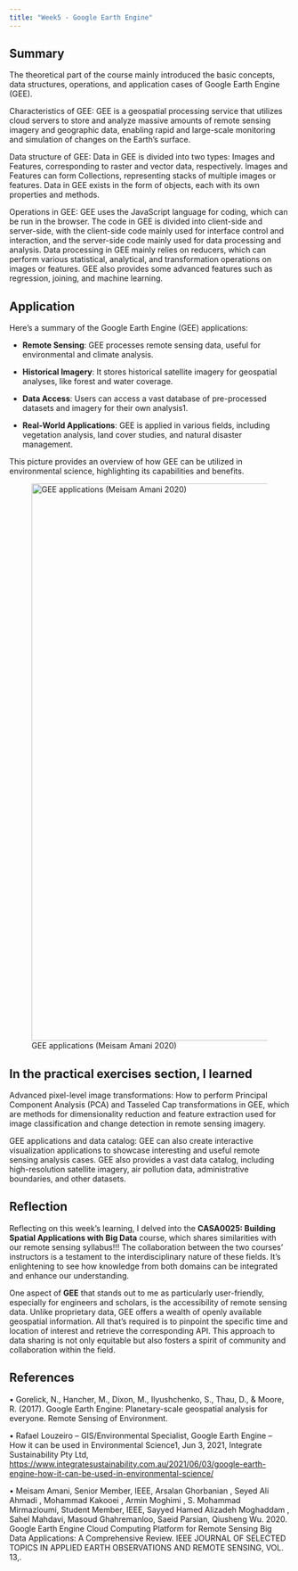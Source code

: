 ```yaml
---
title: "Week5 - Google Earth Engine"
---
```


## **Summary**

The theoretical part of the course mainly introduced the basic concepts, data structures, operations, and application cases of Google Earth Engine (GEE).

::: callout-tip

Characteristics of GEE: GEE is a geospatial processing service that utilizes cloud servers to store and analyze massive amounts of remote sensing imagery and geographic data, enabling rapid and large-scale monitoring and simulation of changes on the Earth's surface.

Data structure of GEE: Data in GEE is divided into two types: Images and Features, corresponding to raster and vector data, respectively. Images and Features can form Collections, representing stacks of multiple images or features. Data in GEE exists in the form of objects, each with its own properties and methods.

Operations in GEE: GEE uses the JavaScript language for coding, which can be run in the browser. The code in GEE is divided into client-side and server-side, with the client-side code mainly used for interface control and interaction, and the server-side code mainly used for data processing and analysis. Data processing in GEE mainly relies on reducers, which can perform various statistical, analytical, and transformation operations on images or features. GEE also provides some advanced features such as regression, joining, and machine learning.

:::

## Application

Here’s a summary of the Google Earth Engine (GEE) applications:

-   **Remote Sensing**: GEE processes remote sensing data, useful for environmental and climate analysis.

-   **Historical Imagery**: It stores historical satellite imagery for geospatial analyses, like forest and water coverage.

-   **Data Access**: Users can access a vast database of pre-processed datasets and imagery for their own analysis1.

-   **Real-World Applications**: GEE is applied in various fields, including vegetation analysis, land cover studies, and natural disaster management.

This picture provides an overview of how GEE can be utilized in environmental science, highlighting its capabilities and benefits.

![GEE applications (Meisam Amani 2020)](images/clipboard-2121080514.png){fig-align="center" width="1000"}

## In the practical exercises section, I learned

Advanced pixel-level image transformations: How to perform Principal Component Analysis (PCA) and Tasseled Cap transformations in GEE, which are methods for dimensionality reduction and feature extraction used for image classification and change detection in remote sensing imagery.

GEE applications and data catalog: GEE can also create interactive visualization applications to showcase interesting and useful remote sensing analysis cases. GEE also provides a vast data catalog, including high-resolution satellite imagery, air pollution data, administrative boundaries, and other datasets.

## Reflection

Reflecting on this week’s learning, I delved into the **CASA0025: Building Spatial Applications with Big Data** course, which shares similarities with our remote sensing syllabus!!! The collaboration between the two courses’ instructors is a testament to the interdisciplinary nature of these fields. It’s enlightening to see how knowledge from both domains can be integrated and enhance our understanding.

One aspect of **GEE** that stands out to me as particularly user-friendly, especially for engineers and scholars, is the accessibility of remote sensing data. Unlike proprietary data, GEE offers a wealth of openly available geospatial information. All that’s required is to pinpoint the specific time and location of interest and retrieve the corresponding API. This approach to data sharing is not only equitable but also fosters a spirit of community and collaboration within the field.

## References

• Gorelick, N., Hancher, M., Dixon, M., Ilyushchenko, S., Thau, D., & Moore, R. (2017). Google Earth Engine: Planetary-scale geospatial analysis for everyone. Remote Sensing of Environment.

• Rafael Louzeiro – GIS/Environmental Specialist, Google Earth Engine – How it can be used in Environmental Science1, Jun 3, 2021, Integrate Sustainability Pty Ltd, <https://www.integratesustainability.com.au/2021/06/03/google-earth-engine-how-it-can-be-used-in-environmental-science/>

• Meisam Amani, Senior Member, IEEE, Arsalan Ghorbanian , Seyed Ali Ahmadi , Mohammad Kakooei , Armin Moghimi , S. Mohammad Mirmazloumi, Student Member, IEEE, Sayyed Hamed Alizadeh Moghaddam , Sahel Mahdavi, Masoud Ghahremanloo, Saeid Parsian, Qiusheng Wu. 2020. Google Earth Engine Cloud Computing Platform for Remote Sensing Big Data Applications: A Comprehensive Review. IEEE JOURNAL OF SELECTED TOPICS IN APPLIED EARTH OBSERVATIONS AND REMOTE SENSING, VOL. 13,.
